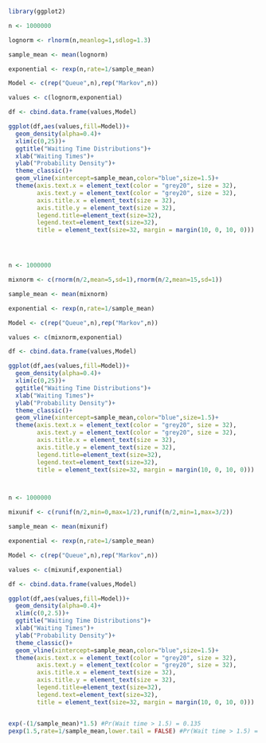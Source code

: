 ```r
library(ggplot2)

n <- 1000000

lognorm <- rlnorm(n,meanlog=1,sdlog=1.3)

sample_mean <- mean(lognorm)

exponential <- rexp(n,rate=1/sample_mean)

Model <- c(rep("Queue",n),rep("Markov",n))

values <- c(lognorm,exponential)

df <- cbind.data.frame(values,Model)

ggplot(df,aes(values,fill=Model))+
  geom_density(alpha=0.4)+
  xlim(c(0,25))+
  ggtitle("Waiting Time Distributions")+
  xlab("Waiting Times")+
  ylab("Probability Density")+
  theme_classic()+
  geom_vline(xintercept=sample_mean,color="blue",size=1.5)+
  theme(axis.text.x = element_text(color = "grey20", size = 32),
        axis.text.y = element_text(color = "grey20", size = 32),  
        axis.title.x = element_text(size = 32),
        axis.title.y = element_text(size = 32),
        legend.title=element_text(size=32), 
        legend.text=element_text(size=32),
        title = element_text(size=32, margin = margin(10, 0, 10, 0)))




n <- 1000000

mixnorm <- c(rnorm(n/2,mean=5,sd=1),rnorm(n/2,mean=15,sd=1))

sample_mean <- mean(mixnorm)

exponential <- rexp(n,rate=1/sample_mean)

Model <- c(rep("Queue",n),rep("Markov",n))

values <- c(mixnorm,exponential)

df <- cbind.data.frame(values,Model)

ggplot(df,aes(values,fill=Model))+
  geom_density(alpha=0.4)+
  xlim(c(0,25))+
  ggtitle("Waiting Time Distributions")+
  xlab("Waiting Times")+
  ylab("Probability Density")+
  theme_classic()+
  geom_vline(xintercept=sample_mean,color="blue",size=1.5)+
  theme(axis.text.x = element_text(color = "grey20", size = 32),
        axis.text.y = element_text(color = "grey20", size = 32),  
        axis.title.x = element_text(size = 32),
        axis.title.y = element_text(size = 32),
        legend.title=element_text(size=32), 
        legend.text=element_text(size=32),
        title = element_text(size=32, margin = margin(10, 0, 10, 0)))



n <- 1000000

mixunif <- c(runif(n/2,min=0,max=1/2),runif(n/2,min=1,max=3/2))

sample_mean <- mean(mixunif)

exponential <- rexp(n,rate=1/sample_mean)

Model <- c(rep("Queue",n),rep("Markov",n))

values <- c(mixunif,exponential)

df <- cbind.data.frame(values,Model)

ggplot(df,aes(values,fill=Model))+
  geom_density(alpha=0.4)+
  xlim(c(0,2.5))+
  ggtitle("Waiting Time Distributions")+
  xlab("Waiting Times")+
  ylab("Probability Density")+
  theme_classic()+
  geom_vline(xintercept=sample_mean,color="blue",size=1.5)+
  theme(axis.text.x = element_text(color = "grey20", size = 32),
        axis.text.y = element_text(color = "grey20", size = 32),  
        axis.title.x = element_text(size = 32),
        axis.title.y = element_text(size = 32),
        legend.title=element_text(size=32), 
        legend.text=element_text(size=32),
        title = element_text(size=32, margin = margin(10, 0, 10, 0)))


exp(-(1/sample_mean)*1.5) #Pr(Wait time > 1.5) = 0.135
pexp(1.5,rate=1/sample_mean,lower.tail = FALSE) #Pr(Wait time > 1.5) = 0.135


```